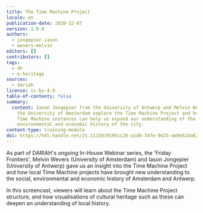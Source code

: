 ```yaml
---
title: The Time Machine Project
locale: en
publication-date: 2020-12-07
version: 1.0.0
authors:
  - jongepier-iason
  - wevers-melvin
editors: []
contributors: []
tags:
  - dh
  - e-heritage
sources:
  - dariah
license: cc-by-4.0
table-of-contents: false
summary:
  content: Iason Jongepier from the University of Antwerp and Melvin Wevers from
    the University of Amsterdam explore the Time Machine Project and how local
    Time Machine instances can help us expand our understanding of the social,
    environmental and economic history of the city.
content-type: training-module
doi: https://hdl.handle.net/21.11159/0195cc28-a1d0-747e-9425-ae0e52da6248
---
```

As part of DARIAH's ongoing In-House Webinar series, the 'Friday Frontiers', Melvin Wevers (University of Amsterdam) and Iason Jongepier (University of Antwerp) gave us an insight into the Time Machine Project and how local Time Machine projects have brought new understanding to the social, environmental and economic history of Amsterdam and Antwerp.

In this screencast, viewers will learn about the Time Machine Project structure, and how visualisations of cultural heritage such as these can deepen an understanding of local history.

<VideoCard provider="youtube" id="pM33gxkUYyA" title="Click to view" image="/assets/content/assets/en/resources/hosted/the-time-machine-project/friday-frontiers.png" subtitle="The Time Machine Project" startTime={206} />
